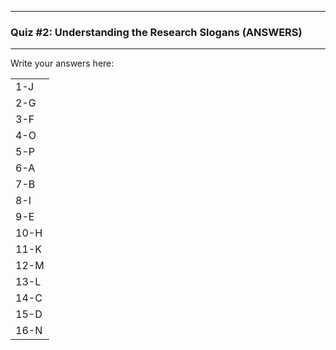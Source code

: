 

------------------------------------------------------------------------

### Quiz #2: Understanding the Research Slogans (ANSWERS)

------------------------------------------------------------------------




Write your answers here:

  ------
  1-J
  2-G
  3-F
  4-O
  5-P
  6-A
  7-B
  8-I
  9-E
  10-H
  11-K
  12-M
  13-L
  14-C
  15-D
  16-N
  ------




